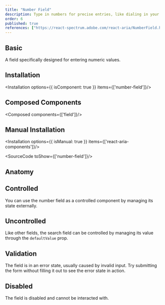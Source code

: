 ```yaml
---
title: "Number Field"
description: Type in numbers for precise entries, like dialing in your favorite radio station, ensuring accuracy in data input.
order: 6
published: true
references: ["https://react-spectrum.adobe.com/react-aria/NumberField.html#props"]
---
```


## Basic

A field specifically designed for entering numeric values.
<How minW72 toUse="forms/number-field/number-field-demo" />

## Installation
<Installation options={{ isComponent: true }} items={['number-field']}/>

## Composed Components
<Composed components={['field']}/>

## Manual Installation

<Installation options={{ isManual: true }} items={['react-aria-components']}/>

<SourceCode toShow={['number-field']}/>

## Anatomy
<Anatomy show='number-field-anatomy'/>

## Controlled
You can use the number field as a controlled component by managing its state externally.
<How minW72 toUse="forms/number-field/number-field-controlled-demo" />

## Uncontrolled
Like other fields, the search field can be controlled by managing its value through the `defaultValue` prop.
<How toUse="forms/number-field/number-field-uncontrolled-demo" />

## Validation
The field is in an error state, usually caused by invalid input. Try submitting the form without filling it out to see the error state in action.
<How minW72 toUse="forms/number-field/number-field-invalid-demo" />

## Disabled
The field is disabled and cannot be interacted with.
<How minW72 toUse="forms/number-field/number-field-disabled-demo" />
